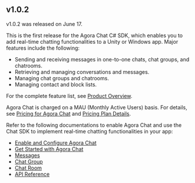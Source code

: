 ## v1.0.2

v1.0.2 was released on June 17.

This is the first release for the Agora Chat C# SDK, which enables you to add real-time chatting functionalities to a Unity or Windows app. Major features include the following:

- Sending and receiving messages in one-to-one chats, chat groups, and chatrooms.
- Retrieving and managing conversations and messages.
- Managing chat groups and chatrooms.
- Managing contact and block lists.

For the complete feature list, see [Product Overview](./agora_chat_overview?platform=Windows).

Agora Chat is charged on a MAU (Monthly Active Users) basis. For details, see [Pricing for Agora Chat](./agora_chat_pricing?platform=Windows) and [Pricing Plan Details](./agora_chat_plan?platform=Windows).

Refer to the following documentations to enable Agora Chat and use the Chat SDK to implement real-time chatting functionalities in your app:

- [Enable and Configure Agora Chat](../get-started/enable?platform=Windows)
- [Get Started with Agora Chat](./agora_chat_get_started_windows?platform=Windows)
- [Messages](./agora_chat_message_overview?platform=Windows)
- [Chat Group](./agora_chat_group_overview?platform=Windows)
- [Chat Room](./agora_chat_chatroom_overview?platform=Windows)
- [API Reference](link)
